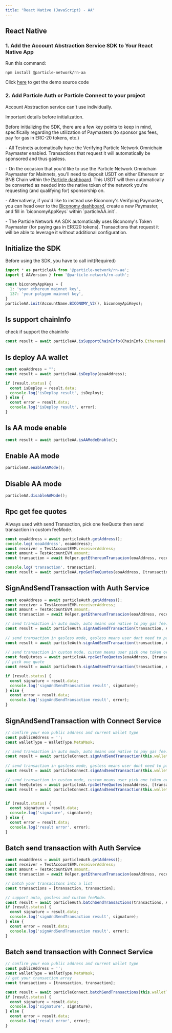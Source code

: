 ```yaml
---
title: "React Native (JavaScript) - AA"
---
```


## React Native

### 1. Add the Account Abstraction Service SDK to Your React Native App

Run this command:

```shell Terminal
npm install @particle-network/rn-aa
```

Click [here](https://github.com/Particle-Network/particle-react-native/tree/master/particle-aa) to get the demo source code

### 2. Add Particle Auth or Particle Connect to your project

Account Abstraction service can't use individually.

<Note>
Important details before initialization.
<p></p>
<p>Before initializing the SDK, there are a few key points to keep in mind, specifically regarding the utilization of Paymasters (to sponsor gas fees, pay for gas in ERC-20 tokens, etc.)</p>
<p></p>
<p>- All Testnets automatically have the Verifying Particle Network Omnichain Paymaster enabled. Transactions that request it will automatically be sponsored and thus gasless.</p>
<p>- On the occasion that you'd like to use the Particle Network Omnichain Paymaster for Mainnets, you'll need to deposit USDT on either Ethereum or BNB Chain within the <a href="https://dashboard.particle.network">Particle dashboard</a>. This USDT will then automatically be converted as needed into the native token of the network you're requesting (and qualifying for) sponsorship on.</p>
<p>- Alternatively, if you'd like to instead use Biconomy's Verifying Paymaster, you can head over to the <a href="https://dashboard.biconomy.io">Biconomy dashboard</a>, create a new Paymaster, and fill in `biconomyAppKeys` within `particleAA.init`.</p>
<p>- The Particle Network AA SDK automatically uses Biconomy's Token Paymaster (for paying gas in ERC20 tokens). Transactions that request it will be able to leverage it without additional configuration.</p>
</Note>

## Initialize the SDK

Before using the SDK, you have to call init(Required)

```js JavaScript
import * as particleAA from '@particle-network/rn-aa';
import { AAVersion } from '@particle-network/rn-auth';

const biconomyAppKeys = {
  1: 'your ethereum mainnet key',
  137: 'your polygon mainnet key',
}
particleAA.init(AccountName.BICONOMY_V2(), biconomyApiKeys);
```

## Is support chainInfo

check if support the chainInfo

```js JavaScript
const result = await particleAA.isSupportChainInfo(ChainInfo.Ethereum);
```

## Is deploy AA wallet

```js JavaScript
const eoaAddress = "";
const result = await particleAA.isDeploy(eoaAddress);

if (result.status) {
  const isDeploy = result.data;
  console.log('isDeploy result', isDeploy);
} else {
  const error = result.data;
  console.log('isDeploy result', error);
}
```

## Is AA mode enable

```js JavaScript
const result = await particleAA.isAAModeEnable();
```

## Enable AA mode

```js JavaScript
particleAA.enableAAMode();
```

## Disable AA mode

```js JavaScript
particleAA.disableAAMode();
```

## Rpc get fee quotes

Always used with send Transaction, pick one feeQuote then send transaction in custom feeMode.

```js JavaScript
const eoaAddress = await particleAuth.getAddress();
console.log('eoaAddress', eoaAddress);
const receiver = TestAccountEVM.receiverAddress;
const amount = TestAccountEVM.amount;
const transaction = await Helper.getEthereumTransacion(eoaAddress, receiver, amount);

console.log('transaction', transaction);
const result = await particleAA.rpcGetFeeQuotes(eoaAddress, [transaction]);
```

## SignAndSendTransaction with Auth Service

```js JavaScript
const eoaAddress = await particleAuth.getAddress();
const receiver = TestAccountEVM.receiverAddress;
const amount = TestAccountEVM.amount;
const transaction = await Helper.getEthereumTransacion(eoaAddress, receiver, amount);

// send transaction in auto mode, auto means use native to pay gas fee.
const result = await particleAuth.signAndSendTransaction(transaction, AAFeeMode.auto())
  
// send transaction in gasless mode, gasless means user dont need to pay gas fee.
const result = await particleAuth.signAndSendTransaction(transaction, AAFeeMode.gasless())
      
// send transaction in custom mode, custom means user pick one token or native to pay gas fee.  
const feeQutotes = await particleAA.rpcGetFeeQuotes(eoaAddress, [transaction]);
// pick one quote  
const result = await particleAuth.signAndSendTransaction(transaction, AAFeeMode.custom(feeQutotes[0]))

if (result.status) {
  const signature = result.data;
  console.log('signAndSendTransaction result', signature);
} else {
  const error = result.data;
  console.log('signAndSendTransaction result', error);
}
```

## SignAndSendTransaction with Connect Service

```js JavaScript
// confirm your eoa public address and current wallet type
const publicAddress = '';
const walletType = WalletType.MetaMask;

// send transaction in auto mode, auto means use native to pay gas fee.
const result = await particleConnect.signAndSendTransaction(this.walletType, this.publicAddress, transaction, 
  
// send transaction in gasless mode, gasless means user dont need to pay gas fee.
const result = await particleConnect.signAndSendTransaction(this.walletType, this.publicAddress, transaction, AAFeeMode.gasless())

// send transaction in custom mode, custom means user pick one token or native to pay gas fee.   
const feeQutotes = await particleAA.rpcGetFeeQuotes(eoaAddress, [transaction]);
const result = await particleConnect.signAndSendTransaction(this.walletType, this.publicAddress, transaction, AAFeeMode.custom(feeQutotes[0]))


if (result.status) {
  const signature = result.data;
  console.log('signature', signature);
} else {
  const error = result.data;
  console.log('result error', error);
}
```

## Batch send transaction with Auth Service

```js JavaScript
const eoaAddress = await particleAuth.getAddress();
const receiver = TestAccountEVM.receiverAddress;
const amount = TestAccountEVM.amount;
const transaction = await Helper.getEthereumTransacion(eoaAddress, receiver, amount);

// batch your transacitons into a list  
const transactions = [transaction, transaction];

// support auto, gasless and custom feeMode.
const result = await particleAuth.batchSendTransactions(transactions, AAFeeMode.auto);
if (result.status) {
  const signature = result.data;
  console.log('signAndSendTransaction result', signature);
} else {
  const error = result.data;
  console.log('signAndSendTransaction result', error);
}
```

## Batch send transaction with Connect Service

```js JavaScript
// confirm your eoa public address and current wallet type
const publicAddress = ''; 
const walletType = WalletType.MetaMask;
// get your transaction array
const transactions = [transaction, transaction];

const result = await particleConnect.batchSendTransactions(this.walletType, this.publicAddress, transactions, AAFeeMode.auto());
if (result.status) {
  const signature = result.data;
  console.log('signature', signature);
} else {
  const error = result.data;
  console.log('result error', error);
}
```